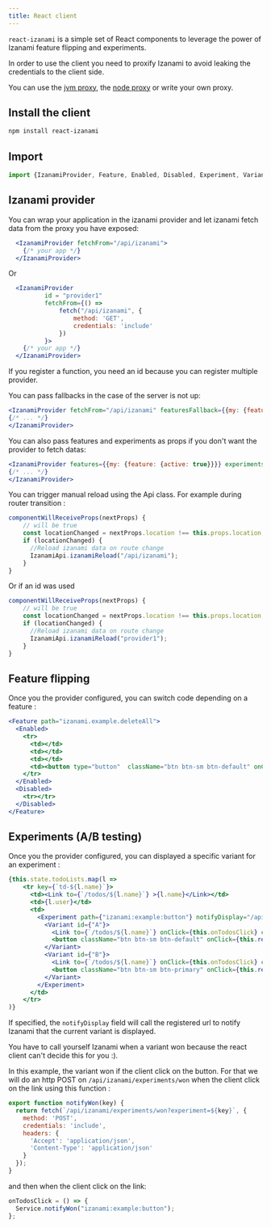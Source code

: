 ```yaml
---
title: React client
---
```


`react-izanami` is a simple set of React components to leverage the power of Izanami feature flipping and experiments.

In order to use the client you need to proxify Izanami to avoid leaking the credentials to the client side. 

You can use the [jvm proxy](./jvm#exposing-izanami-with-a-proxy), the [node proxy](./node) or write your own proxy. 

## Install the client 

```bash
npm install react-izanami
```

## Import 

 
```jsx harmony
import {IzanamiProvider, Feature, Enabled, Disabled, Experiment, Variant, Api as IzanamiApi} from 'react-izanami';
```

## Izanami provider 

You can wrap your application in the izanami provider and let izanami fetch data from the proxy you have exposed:

```jsx harmony
  <IzanamiProvider fetchFrom="/api/izanami">
    {/* your app */}    
  </IzanamiProvider>
```

Or

```jsx harmony
  <IzanamiProvider
          id = "provider1"
          fetchFrom={() =>
              fetch("/api/izanami", {
                  method: 'GET',
                  credentials: 'include'                
              })
          }>
    {/* your app */}    
  </IzanamiProvider>
```

If you register a function, you need an id because you can register multiple provider. 



You can pass fallbacks in the case of the server is not up: 

```jsx harmony
<IzanamiProvider fetchFrom="/api/izanami" featuresFallback={{my: {feature: {active: true}}}} experimentsFallback={{my:{experiment:{variant: 'B'}}}} >
{/* ... */}    
</IzanamiProvider>
```


You can also pass features and experiments as props if you don't want the provider to fetch datas: 

```jsx harmony
<IzanamiProvider features={{my: {feature: {active: true}}}} experiments={{my:{experiment:{variant: 'B'}}}} >
{/* ... */}
</IzanamiProvider>
```

You can trigger manual reload using the Api class. For example during router transition : 

```jsx harmony
componentWillReceiveProps(nextProps) {
    // will be true
    const locationChanged = nextProps.location !== this.props.location;
    if (locationChanged) {
      //Reload izanami data on route change
      IzanamiApi.izanamiReload("/api/izanami");
    }
}
``` 
Or if an id was used 

```jsx harmony
componentWillReceiveProps(nextProps) {
    // will be true
    const locationChanged = nextProps.location !== this.props.location;
    if (locationChanged) {
      //Reload izanami data on route change
      IzanamiApi.izanamiReload("provider1");
    }
}
``` 

## Feature flipping

Once you the provider configured, you can switch code depending on a feature : 

```jsx harmony
<Feature path="izanami.example.deleteAll">
  <Enabled>
    <tr>
      <td></td>
      <td></td>
      <td></td>
      <td><button type="button"  className="btn btn-sm btn-default" onClick={this.deleteAll}>Delete done items</button></td>
    </tr>
  </Enabled>
  <Disabled>
    <tr></tr>
  </Disabled>
</Feature>
```

## Experiments (A/B testing) 

Once you the provider configured, you can displayed a specific variant for an experiment :

```jsx harmony
{this.state.todoLists.map(l =>
    <tr key={`td-${l.name}`}>
      <td><Link to={`/todos/${l.name}`} >{l.name}</Link></td>
      <td>{l.user}</td>
      <td>
        <Experiment path={"izanami:example:button"} notifyDisplay="/api/izanami/experiments/displayed" >
          <Variant id={"A"}>
            <Link to={`/todos/${l.name}`} onClick={this.onTodosClick} className="btn btn-sm btn-default"><i className="fas fa-eye" aria-hidden="true" /></Link>
            <button className="btn btn-sm btn-default" onClick={this.removeTodoList(l.name)}><i className="glyphicon glyphicon-trash" /></button>
          </Variant>
          <Variant id={"B"}>
            <Link to={`/todos/${l.name}`} onClick={this.onTodosClick} className="btn btn-sm btn-primary"><i className="glyphicon glyphicon-pencil" /></Link>
            <button className="btn btn-sm btn-primary" onClick={this.removeTodoList(l.name)}><i className="glyphicon glyphicon-trash" /></button>
          </Variant>
        </Experiment>
      </td>
    </tr>
)}
```
If specified, the `notifyDisplay` field will call the registered url to notify Izanami that the current variant is displayed. 

You have to call yourself Izanami when a variant won because the react client can't decide this for you :).

In this example, the variant won if the client click on the button. 
For that we will do an http POST on `/api/izanami/experiments/won` when the client click on the link using this function :

```javascript
export function notifyWon(key) {
  return fetch(`/api/izanami/experiments/won?experiment=${key}`, {
    method: 'POST',
    credentials: 'include',
    headers: {
      'Accept': 'application/json',
      'Content-Type': 'application/json'
    }
  });
}
``` 

and then when the client click on the link: 
```javascript
onTodosClick = () => {
  Service.notifyWon("izanami:example:button");
};
```
 
  

